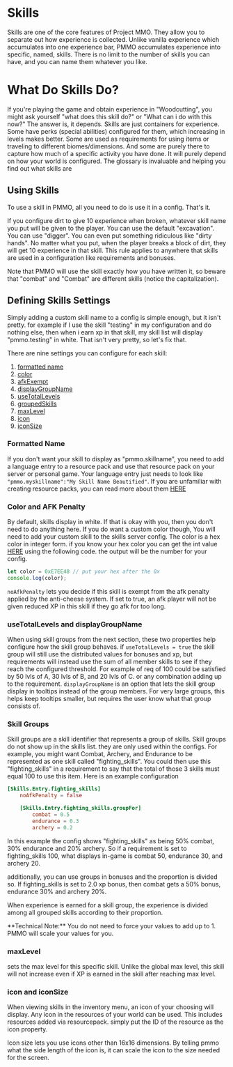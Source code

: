 # Skills
Skills are one of the core features of Project MMO.  They allow you to separate out how experience is collected.  Unlike vanilla experience which accumulates into one experience bar, PMMO accumulates experience into specific, named, skills.  There is no limit to the number of skills you can have, and you can name them whatever you like.

# What Do Skills Do?
If you're playing the game and obtain experience in "Woodcutting", you might ask yourself "what does this skill do?" or "What can i do with this now?"  The answer is, it depends.  Skills are just containers for experience.  Some have perks (special abilities) configured for them, which increasing in levels makes better.  Some are used as requirements for using items or traveling to different biomes/dimensions.  And some are purely there to capture how much of a specific activity you have done.  It will purely depend on how your world is configured.  The glossary is invaluable and helping you find out what skills are

## Using Skills
To use a skill in PMMO, all you need to do is use it in a config.  That's it.

If you configure dirt to give 10 experience when broken, whatever skill name you put will be given to the player.  You can use the default "excavation". You can use "digger".  You can even put something ridiculous like "dirty hands".  No matter what you put, when the player breaks a block of dirt, they will get 10 experience in that skill.  This rule applies to anywhere that skills are used in a configuration like requirements and bonuses.

<Callout variant="warning">
    Note that PMMO will use the skill exactly how you have written it, so beware that "combat" and "Combat" are different skills (notice the capitalization).
</Callout>

## Defining Skills Settings
Simply adding a custom skill name to a config is simple enough, but it isn't pretty.  for example if I use the skill "testing" in my configuration and do nothing else, then when i earn xp in that skill, my skill list will display "pmmo.testing" in white.  That isn't very pretty, so let's fix that.

There are nine settings you can configure for each skill: 
1. [formatted name](#formatted-name)
2. [color](#color-and-afk-penalty)
3. [afkExempt](#color-and-afk-penalty)
4. [displayGroupName](#usetotallevels-and-displaygroupname)
5. [useTotalLevels](#usetotallevels-and-displaygroupname)
6. [groupedSkills](#skill-groups)
7. [maxLevel](#maxlevel)
8. [icon](#icon-and-iconsize)
9. [iconSize](#icon-and-iconsize)

### Formatted Name
If you don't want your skill to display as "pmmo.skillname", you need to add a language entry to a resource pack and use that resource pack on your server or personal game.  Your language entry just needs to look like `"pmmo.myskillname":"My Skill Name Beautified"`.  If you are unfamiliar with creating resource packs, you can read more about them [HERE](https://minecraft.wiki/w/Resource_pack)

### Color and AFK Penalty
By default, skills display in white.  If that is okay with you, then you don't need to do anything here.  If you do want a custom color though, You will need to add your custom skill to the skills server config.  The color is a hex color in integer form.  if you know your hex color you can get the int value [HERE](https://www.programiz.com/javascript/online-compiler/) using the following code.  the output will be the number for your config.
```js
let color = 0xE7EE48 // put your hex after the 0x
console.log(color);
```

`noAfkPenalty` lets you decide if this skill is exempt from the afk penalty applied by the anti-cheese system.  If set to true, an afk player will not be given reduced XP in this skill if they go afk for too long.

### useTotalLevels and displayGroupName
When using skill groups from the next section, these two properties help configure how the skill group behaves.  if `useTotalLevels = true` the skill group will still use the distributed values for bonuses and xp, but requirements will instead use the sum of all member skills to see if they reach the configured threshold.  For example of req of 100 could be satisfied by 50 lvls of A, 30 lvls of B, and 20 lvls of C.  or any combination adding up to the requirement.  `displayGroupName` is an option that lets the skill group display in tooltips instead of the group members.  For very large groups, this helps keep tooltips smaller, but requires the user know what that group consists of.

### Skill Groups
Skill groups are a skill identifier that represents a group of skills.  Skill groups do not show up in the skills list.  they are only used within the configs.  For example, you might want Combat, Archery, and Endurance to be represented as one skill called "fighting_skills".  You could then use this "fighting_skills" in a requirement to say that the total of those 3 skills must equal 100 to use this item.  Here is an example configuration
```toml
[Skills.Entry.fighting_skills]
    noAfkPenalty = false

    [Skills.Entry.fighting_skills.groupFor]
        combat = 0.5
        endurance = 0.3
        archery = 0.2
```
In this example the config shows "fighting_skills" as being 50% combat, 30% endurance and 20% archery.  So if a requirement is set to fighting_skills 100, what displays in-game is combat 50, endurance 30, and archery 20.

additionally, you can use groups in bonuses and the proportion is divided so.  If fighting_skills is set to 2.0 xp bonus, then combat gets a 50% bonus, endurance 30% and archery 20%.

When experience is earned for a skill group, the experience is divided among all grouped skills according to their proportion.

<Callout>
    **Technical Note:** You do not need to force your values to add up to 1.  PMMO will scale your values for you.
</Callout>

### maxLevel
sets the max level for this specific skill.  Unlike the global max level, this skill will not increase even if XP is earned in the skill after reaching max level.

### icon and iconSize
When viewing skills in the inventory menu, an icon of your choosing will display.  Any icon in the resources of your world can be used.  This includes resources added via resourcepack.  simply put the ID of the resource as the icon property.

Icon size lets you use icons other than 16x16 dimensions.  By telling pmmo what the side length of the icon is, it can scale the icon to the size needed for the screen.